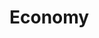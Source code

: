 # Economy


<ul className="grid grid-cols-1 md:grid-cols-2 lg:grid-cols-3 xl:grid-cols-4 gap-4 -ml-6">
<ReferenceCard
        title="Qa"
        description="acf, bw, cdf, cusum, decompose, hist, kurtosis, line, load, normality, pick, qqplot, quantile, raw, rolling,..."
        url="/terminal/reference/economy/qa"
/>
<ReferenceCard
    title="Balance"
    description="General government balance is defined as the balance of income and expenditure of government, including capital..."
    url="/terminal/reference/economy/balance"
    command="true"
/>
<ReferenceCard
    title="Bigmac"
    description="Get historical Big Mac Index [Nasdaq Data Link]"
    url="/terminal/reference/economy/bigmac"
    command="true"
/>
<ReferenceCard
    title="Ccpi"
    description="Inflation is measured in terms of the annual growth rate and in index, 2015 base year with a breakdown for food,..."
    url="/terminal/reference/economy/ccpi"
    command="true"
/>
<ReferenceCard
    title="Cpi"
    description="Plot (harmonized) consumer price indices for a variety of countries and regions."
    url="/terminal/reference/economy/cpi"
    command="true"
/>
<ReferenceCard
    title="Debt"
    description="General government debt-to-GDP ratio measures the gross debt of the general government as a percentage of GDP. It..."
    url="/terminal/reference/economy/debt"
    command="true"
/>
<ReferenceCard
    title="Edebt"
    description="National debt statistics for various countries. [Source: Wikipedia]"
    url="/terminal/reference/economy/edebt"
    command="true"
/>
<ReferenceCard
    title="Eval"
    description="Create custom data column from loaded datasets. Can be mathematical expressions supported by pandas.eval()..."
    url="/terminal/reference/economy/eval"
    command="true"
/>
<ReferenceCard
    title="Events"
    description="Economic calendar. If no start or end dates,default is the current day high importance events."
    url="/terminal/reference/economy/events"
    command="true"
/>
<ReferenceCard
    title="Fgdp"
    description="Forecast is based on an assessment of the economic climate in individual countries and the world economy, using a..."
    url="/terminal/reference/economy/fgdp"
    command="true"
/>
<ReferenceCard
    title="Fred"
    description="Query the FRED database and plot data based on the Series ID. [Source: FRED]"
    url="/terminal/reference/economy/fred"
    command="true"
/>
<ReferenceCard
    title="Futures"
    description="Futures/Commodities from Wall St. Journal and FinViz."
    url="/terminal/reference/economy/futures"
    command="true"
/>
<ReferenceCard
    title="Gdp"
    description="This indicator is based on nominal GDP (also called GDP at current prices or GDP in value) and is available in..."
    url="/terminal/reference/economy/gdp"
    command="true"
/>
<ReferenceCard
    title="Index_Cmd"
    description="Obtain any set of indices and plot them together. With the -si argument the major indices are shown. By using the..."
    url="/terminal/reference/economy/index_cmd"
    command="true"
/>
<ReferenceCard
    title="Macro"
    description="Get a broad selection of macro data from one or multiple countries. This includes Gross Domestic Product (RGDP &..."
    url="/terminal/reference/economy/macro"
    command="true"
/>
<ReferenceCard
    title="Map"
    description="Performance index stocks map categorized by sectors and industries. Size represents market cap. Opens web-..."
    url="/terminal/reference/economy/map"
    command="true"
/>
<ReferenceCard
    title="Overview"
    description="Provide a market overview of a variety of options. This can be a general overview, indices, bonds and currencies...."
    url="/terminal/reference/economy/overview"
    command="true"
/>
<ReferenceCard
    title="Performance"
    description="View group (sectors, industry or country) performance data. [Source: Finviz]"
    url="/terminal/reference/economy/performance"
    command="true"
/>
<ReferenceCard
    title="Plot"
    description="This command can plot any data on two y-axes obtained from the macro, fred, index and treasury commands. To be..."
    url="/terminal/reference/economy/plot"
    command="true"
/>
<ReferenceCard
    title="Revenue"
    description="Governments collect revenues mainly for two purposes: to finance the goods and services they provide to citizens..."
    url="/terminal/reference/economy/revenue"
    command="true"
/>
<ReferenceCard
    title="Rgdp"
    description="This indicator is based on real GDP (also called GDP at constant prices or GDP in volume), i.e. the developments..."
    url="/terminal/reference/economy/rgdp"
    command="true"
/>
<ReferenceCard
    title="Spending"
    description="General government spending provides an indication of the size of government across countries. The large..."
    url="/terminal/reference/economy/spending"
    command="true"
/>
<ReferenceCard
    title="Treasury"
    description="Obtain US treasury rates. Note: 3-month and 10-year treasury yields for other countries are available via the..."
    url="/terminal/reference/economy/treasury"
    command="true"
/>
<ReferenceCard
    title="Trust"
    description="Trust in government refers to the share of people who report having confidence in the national government."
    url="/terminal/reference/economy/trust"
    command="true"
/>
<ReferenceCard
    title="Usdli"
    description="The USD Liquidity Index is defined as: [WALCL - WLRRAL - WDTGAL]. It is expressed in billions of USD."
    url="/terminal/reference/economy/usdli"
    command="true"
/>
<ReferenceCard
    title="Valuation"
    description="View group (sectors, industry or country) valuation data. [Source: Finviz]"
    url="/terminal/reference/economy/valuation"
    command="true"
/>
</ul>
